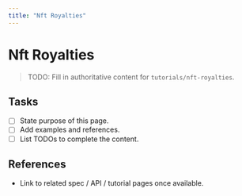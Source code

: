 ```yaml
---
title: "Nft Royalties"
---
```


# Nft Royalties

> TODO: Fill in authoritative content for `tutorials/nft-royalties`.

## Tasks
- [ ] State purpose of this page.
- [ ] Add examples and references.
- [ ] List TODOs to complete the content.

## References
- Link to related spec / API / tutorial pages once available.
